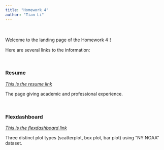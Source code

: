 ```yaml
---
title: "Homework 4"
author: "Tian Li"
---
```

&nbsp;

Welcome to the landing page of the Homework 4！

Here are several links to the information:  

&nbsp;

### Resume

*[This is the resume link](resume.html)*

The page giving academic and professional experience.

&nbsp;

### Flexdashboard

*[This is the flexdashboard link](plotly.html) *

Three distinct plot types (scatterplot, box plot, bar plot) using "NY NOAA" dataset.
